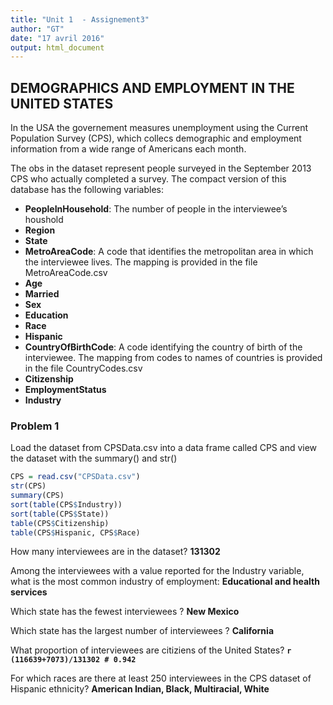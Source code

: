 ```yaml
---
title: "Unit 1  - Assignement3"
author: "GT"
date: "17 avril 2016"
output: html_document
---
```


## DEMOGRAPHICS AND EMPLOYMENT IN THE UNITED STATES

In the USA the governement measures unemployment using the Current Population Survey (CPS), which collecs
demographic and employment information from a wide range of Americans each month.

The obs in the dataset represent people surveyed in the September 2013 CPS who actually completed a survey.
The compact version of this database has the following variables:

  - **PeopleInHousehold**: The number of people in the interviewee's houshold
  - **Region**
  - **State**
  - **MetroAreaCode**: A code that identifies the metropolitan area in which the interviewee lives. The mapping is provided in the file MetroAreaCode.csv
  - **Age**
  - **Married**
  - **Sex**
  - **Education**
  - **Race**
  - **Hispanic**
  - **CountryOfBirthCode**: A code identifying the country of birth of the interviewee. The mapping from codes to names of countries is provided in the file CountryCodes.csv
  - **Citizenship**
  - **EmploymentStatus**
  - **Industry**

### Problem 1

Load the dataset from CPSData.csv into a data frame called CPS and view the dataset with the summary() and str()

```r
CPS = read.csv("CPSData.csv")
str(CPS)
summary(CPS)
sort(table(CPS$Industry))
sort(table(CPS$State))
table(CPS$Citizenship)
table(CPS$Hispanic, CPS$Race)
```

How many interviewees are in the dataset? **131302**

Among the interviewees with a value reported for the Industry variable, what is the most common industry of 
employment: **Educational and health services**

Which state has the fewest interviewees ? **New Mexico**

Which state has the largest number of interviewees ? **California**

What proportion of interviewees are citiziens of the United States? **`r (116639+7073)/131302 # 0.942`** 

For which races are there at least 250 interviewees in the CPS dataset of Hispanic ethnicity? 
**American Indian, Black, Multiracial, White**

